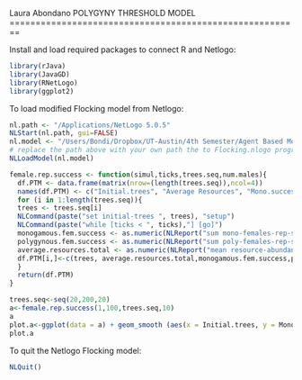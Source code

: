 Laura Abondano
POLYGYNY THRESHOLD MODEL
========================================================

Install and load required packages to connect R and Netlogo:
```r
library(rJava)
library(JavaGD)
library(RNetLogo)
library(ggplot2)
```

To load modified Flocking model from Netlogo:
```r
nl.path <- "/Applications/NetLogo 5.0.5"
NLStart(nl.path, gui=FALSE)
nl.model <- "/Users/Bondi/Dropbox/UT-Austin/4th Semester/Agent Based Modelling/Abondano-ABMGitHub/PTM/PTM_R.nlogo"
# replace the path above with your own path the to Flocking.nlogo program
NLLoadModel(nl.model)
```




```r
female.rep.success <- function(simul,ticks,trees.seq,num.males){
  df.PTM <- data.frame(matrix(nrow=(length(trees.seq)),ncol=4))
  names(df.PTM) <- c("Initial.trees", "Average Resources", "Mono.success", "Poly.success")
  for (i in 1:length(trees.seq)){
  trees <- trees.seq[i]
  NLCommand(paste("set initial-trees ", trees), "setup")
  NLCommand(paste("while [ticks < ", ticks),"] [go]") 
  monogamous.fem.success <- as.numeric(NLReport("sum mono-females-rep-success"))
  polygynous.fem.success <- as.numeric(NLReport("sum poly-females-rep-success"))
  average.resources.total <- as.numeric(NLReport("mean resource-abundance-list"))
  df.PTM[i,]<-c(trees, average.resources.total,monogamous.fem.success,polygynous.fem.success)
  }   
  return(df.PTM)
}

trees.seq<-seq(20,200,20)
a<-female.rep.success(1,100,trees.seq,10)
a
plot.a<-ggplot(data = a) + geom_smooth (aes(x = Initial.trees, y = Mono.success)) + geom_smooth (aes(x = Initial.trees, y = Poly.success), col = "red") 
plot.a
```


To quit the Netlogo Flocking model:
```r
NLQuit()
```



